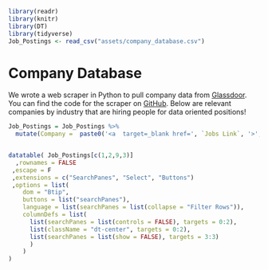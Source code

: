 

```r
library(readr)
library(knitr)
library(DT)
library(tidyverse)
Job_Postings <- read_csv("assets/company_database.csv")
```


# Company Database {-#company-database}

We wrote a web scraper in Python to pull company data from [Glassdoor](https://www.glassdoor.com/member/home/index.htm).  You can find the code for the scraper on [GitHub](https://github.com/gthuiz/GlassdoorWebScraper). Below are relevant companies by industry that are hiring people for data oriented positions!

```r
Job_Postings = Job_Postings %>%
  mutate(Company =  paste0('<a  target=_blank href=', `Jobs Link`, '>', Company,'</a>' ))


datatable( Job_Postings[c(1,2,9,3)]
  ,rownames = FALSE
 ,escape = F
 ,extensions = c("SearchPanes", "Select", "Buttons")
 ,options = list(
    dom = "Btip",
    buttons = list("searchPanes"),
    language = list(searchPanes = list(collapse = "Filter Rows")),
    columnDefs = list(
      list(searchPanes = list(controls = FALSE), targets = 0:2),
      list(className = "dt-center", targets = 0:2),
      list(searchPanes = list(show = FALSE), targets = 3:3)
      )
    )
)

```
